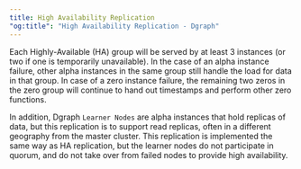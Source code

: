 ```yaml
---
title: High Availability Replication
"og:title": "High Availability Replication - Dgraph"
---
```



<DgraphWIP />

Each Highly-Available (HA) group will be served by at least 3 instances (or two
if one is temporarily unavailable). In the case of an alpha instance failure,
other alpha instances in the same group still handle the load for data in that
group. In case of a zero instance failure, the remaining two zeros in the zero
group will continue to hand out timestamps and perform other zero functions.

In addition, Dgraph `Learner Nodes` are alpha instances that hold replicas of
data, but this replication is to support read replicas, often in a different
geography from the master cluster. This replication is implemented the same way
as HA replication, but the learner nodes do not participate in quorum, and do
not take over from failed nodes to provide high availability.
